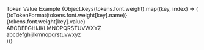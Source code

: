 
<PageSection title="Font weight" isHeader>
  <TokenTable>
    <thead>
      <tr>
        <th style={{ width: '40%' }}>Token</th>
        <th style={{ width: '30%' }}>Value</th>
        <th>Example</th>
      </tr>
    </thead>
    <tbody>
      {Object.keys(tokens.font.weight).map((key, index) => (
        <tr key={index}>
          <td>{toTokenFormat(tokens.font.weight[key].name)}</td>
          <td>{tokens.font.weight[key].value}</td>
          <td>
            <div
              style={{
                fontWeight: tokens.font.weight[key].value,
                lineHeight: 'normal',
              }}
            >
              ABCDEFGHIJKLMNOPQRSTUVWXYZ
            </div>
            <div
              style={{
                fontWeight: tokens.font.weight[key].value,
                lineHeight: 'normal',
              }}
            >
              abcdefghijlkmnopqrstuvwxyz
            </div>
          </td>
        </tr>
      ))}
    </tbody>
  </TokenTable>
</PageSection>
